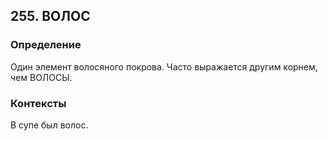 ## 255. ВОЛОС
### Определение
Один элемент волосяного покрова. Часто выражается другим корнем, чем ВОЛОСЫ.

### Контексты
В супе был волос.

